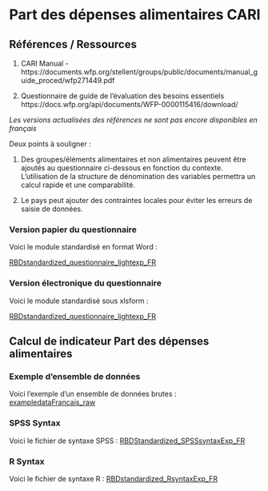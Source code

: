 # Part des dépenses alimentaires CARI 

## Références / Ressources

1.  CARI Manual - https://documents.wfp.org/stellent/groups/public/documents/manual_guide_proced/wfp271449.pdf

2.  Questionnaire de guide de l'évaluation des besoins essentiels https://docs.wfp.org/api/documents/WFP-0000115416/download/

*Les versions actualisées des références ne sont pas encore disponibles en français*

Deux points à souligner :

1. Des groupes/éléments alimentaires et non alimentaires peuvent être ajoutés au questionnaire ci-dessous en fonction du contexte.  L'utilisation de la structure de dénomination des variables permettra un calcul rapide et une comparabilité.

2.   Le pays peut ajouter des contraintes locales pour éviter les erreurs de saisie de données. 

### Version papier du questionnaire

Voici le module standardisé en format Word :

[RBDstandardized_questionnaire_lightexp_FR](https://github.com/WFP-VAM/RBD_Resilience_guide_FR/blob/main/questionnaires/RBDstandardized_questionnaire_lightexp_FR.docx?raw=true) 

### Version électronique du questionnaire

Voici le module standardisé sous xlsform :

[RBDstandardized_questionnaire_lightexp_FR](https://github.com/WFP-VAM/RBD_Resilience_guide_FR/blob/main/questionnaires/RBDstandardized_questionnaire_lightexp_FR.xlsx?raw=true) 


## Calcul de indicateur Part des dépenses alimentaires

### Exemple d'ensemble de données

Voici l'exemple d'un ensemble de données brutes :  
[exampledataFrancais_raw](https://github.com/WFP-VAM/RBD_Resilience_guide_FR/blob/main/example_datasets/exampledataFrancais_raw.sav?raw=true)  

### SPSS Syntax

Voici le fichier de syntaxe SPSS : 
[RBDStandardized_SPSSsyntaxExp_FR](https://github.com/WFP-VAM/RBD_Resilience_guide_FR/blob/main/syntax/RBDStandardized_SPSSsyntaxExp_FR.sps) 

### R Syntax

Voici le fichier de syntaxe R : 
[RBDstandardized_RsyntaxExp_FR](https://github.com/WFP-VAM/RBD_Resilience_guide_FR/blob/main/syntax/RBDstandardized_RsyntaxExp_FR.R) 
